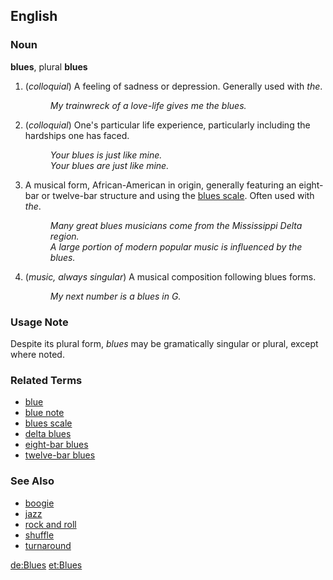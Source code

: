 ==English==

===Noun===
'''blues''', plural '''blues'''

# (''colloquial'') A feeling of sadness or depression.  Generally used with ''the''.
#: ''My trainwreck of a love-life gives me the blues.''
# (''colloquial'') One's particular life experience, particularly including the hardships one has faced.
#: ''Your blues is just like mine.''
#: ''Your blues are just like mine.''
# A musical form, African-American in origin, generally featuring an eight-bar or twelve-bar structure and using the [[blues scale]].  Often used with ''the''.
#: ''Many great blues musicians come from the Mississippi Delta region.''
#: ''A large portion of modern popular music is influenced by the blues.''
# (''music, always singular'') A musical composition following blues forms.
#: ''My next number is a blues in G.''

===Usage Note===
Despite its plural form, ''blues'' may be gramatically singular or plural, except where noted.

===Related Terms===
*[[blue]]
*[[blue note]]
*[[blues scale]]
*[[delta blues]]
*[[eight-bar blues]]
*[[twelve-bar blues]]

===See Also===
*[[boogie]]
*[[jazz]]
*[[rock and roll]]
*[[shuffle]]
*[[turnaround]]

[[de:Blues]]
[[et:Blues]]